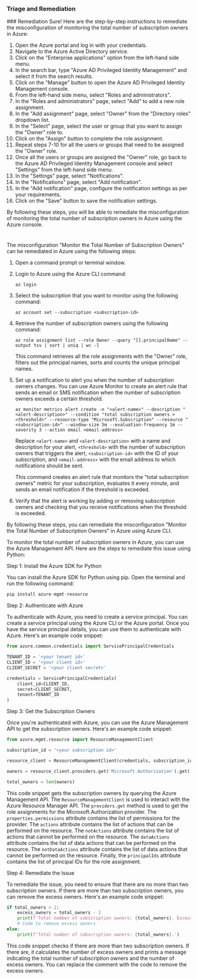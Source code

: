 
### Triage and Remediation
<Tabs>
<Tab title='Remediation'>
### Remediation

<AccordionGroup>
<Accordion title='Using Console' defaultOpen='true'>
Sure! Here are the step-by-step instructions to remediate the misconfiguration of monitoring the total number of subscription owners in Azure:

1. Open the Azure portal and log in with your credentials.
2. Navigate to the Azure Active Directory service.
3. Click on the "Enterprise applications" option from the left-hand side menu.
4. In the search bar, type "Azure AD Privileged Identity Management" and select it from the search results.
5. Click on the "Manage" button to open the Azure AD Privileged Identity Management console.
6. From the left-hand side menu, select "Roles and administrators".
7. In the "Roles and administrators" page, select "Add" to add a new role assignment.
8. In the "Add assignment" page, select "Owner" from the "Directory roles" dropdown list.
9. In the "Select" page, select the user or group that you want to assign the "Owner" role to.
10. Click on the "Assign" button to complete the role assignment.
11. Repeat steps 7-10 for all the users or groups that need to be assigned the "Owner" role.
12. Once all the users or groups are assigned the "Owner" role, go back to the Azure AD Privileged Identity Management console and select "Settings" from the left-hand side menu.
13. In the "Settings" page, select "Notifications".
14. In the "Notifications" page, select "Add notification".
15. In the "Add notification" page, configure the notification settings as per your requirements.
16. Click on the "Save" button to save the notification settings.

By following these steps, you will be able to remediate the misconfiguration of monitoring the total number of subscription owners in Azure using the Azure console.

#
</Accordion>

<Accordion title='Using CLI'>
The misconfiguration "Monitor the Total Number of Subscription Owners" can be remediated in Azure using the following steps:

1. Open a command prompt or terminal window.

2. Login to Azure using the Azure CLI command: 

   ```
   az login
   ```

3. Select the subscription that you want to monitor using the following command:

   ```
   az account set --subscription <subscription-id>
   ```

4. Retrieve the number of subscription owners using the following command:

   ```
   az role assignment list --role Owner --query "[].principalName" --output tsv | sort | uniq | wc -l
   ```

   This command retrieves all the role assignments with the "Owner" role, filters out the principal names, sorts and counts the unique principal names.

5. Set up a notification to alert you when the number of subscription owners changes. You can use Azure Monitor to create an alert rule that sends an email or SMS notification when the number of subscription owners exceeds a certain threshold.

   ```
   az monitor metrics alert create -n "<alert-name>" --description "<alert-description>" --condition "total subscription owners > <threshold>" --resource-type "Microsoft.Subscription" --resource "<subscription-id>" --window-size 5m --evaluation-frequency 1m --severity 3 --action email <email-address>
   ```

   Replace `<alert-name>` and `<alert-description>` with a name and description for your alert, `<threshold>` with the number of subscription owners that triggers the alert, `<subscription-id>` with the ID of your subscription, and `<email-address>` with the email address to which notifications should be sent.

   This command creates an alert rule that monitors the "total subscription owners" metric for your subscription, evaluates it every minute, and sends an email notification if the threshold is exceeded.

6. Verify that the alert is working by adding or removing subscription owners and checking that you receive notifications when the threshold is exceeded.

By following these steps, you can remediate the misconfiguration "Monitor the Total Number of Subscription Owners" in Azure using Azure CLI.
</Accordion>

<Accordion title='Using Python'>
To monitor the total number of subscription owners in Azure, you can use the Azure Management API. Here are the steps to remediate this issue using Python:

Step 1: Install the Azure SDK for Python

You can install the Azure SDK for Python using pip. Open the terminal and run the following command:

```python
pip install azure-mgmt-resource
```

Step 2: Authenticate with Azure

To authenticate with Azure, you need to create a service principal. You can create a service principal using the Azure CLI or the Azure portal. Once you have the service principal details, you can use them to authenticate with Azure. Here's an example code snippet:

```python
from azure.common.credentials import ServicePrincipalCredentials

TENANT_ID = '<your tenant id>'
CLIENT_ID = '<your client id>'
CLIENT_SECRET = '<your client secret>'

credentials = ServicePrincipalCredentials(
    client_id=CLIENT_ID,
    secret=CLIENT_SECRET,
    tenant=TENANT_ID
)
```

Step 3: Get the Subscription Owners

Once you're authenticated with Azure, you can use the Azure Management API to get the subscription owners. Here's an example code snippet:

```python
from azure.mgmt.resource import ResourceManagementClient

subscription_id = '<your subscription id>'

resource_client = ResourceManagementClient(credentials, subscription_id)

owners = resource_client.providers.get('Microsoft.Authorization').get('resourceGroups', 'providers/Microsoft.Authorization/roleAssignments').properties.permissions[0].actions[0].notActions[0].dataActions[0].notDataActions[0].principalIds

total_owners = len(owners)
```

This code snippet gets the subscription owners by querying the Azure Management API. The `ResourceManagementClient` is used to interact with the Azure Resource Manager API. The `providers.get` method is used to get the role assignments for the Microsoft.Authorization provider. The `properties.permissions` attribute contains the list of permissions for the provider. The `actions` attribute contains the list of actions that can be performed on the resource. The `notActions` attribute contains the list of actions that cannot be performed on the resource. The `dataActions` attribute contains the list of data actions that can be performed on the resource. The `notDataActions` attribute contains the list of data actions that cannot be performed on the resource. Finally, the `principalIds` attribute contains the list of principal IDs for the role assignment.

Step 4: Remediate the Issue

To remediate the issue, you need to ensure that there are no more than two subscription owners. If there are more than two subscription owners, you can remove the excess owners. Here's an example code snippet:

```python
if total_owners > 2:
    excess_owners = total_owners - 2
    print(f'Total number of subscription owners: {total_owners}. Excess owners: {excess_owners}.')
    # Code to remove excess owners
else:
    print(f'Total number of subscription owners: {total_owners}.')
```

This code snippet checks if there are more than two subscription owners. If there are, it calculates the number of excess owners and prints a message indicating the total number of subscription owners and the number of excess owners. You can replace the comment with the code to remove the excess owners.
</Accordion>

</AccordionGroup>
</Tab>
</Tabs>
